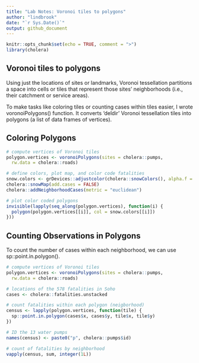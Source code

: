 ```yaml
---
title: "Lab Notes: Voronoi tiles to polygons"
author: "lindbrook"
date: "`r Sys.Date()`"
output: github_document
---
```


```r
knitr::opts_chunk$set(echo = TRUE, comment = ">")
library(cholera)
```

## Voronoi tiles to polygons

Using just the locations of sites or landmarks, Voronoi tessellation partitions a space into cells or tiles that represent those sites' neighborhoods (i.e., their catchment or service areas).

To make tasks like coloring tiles or counting cases within tiles easier, I wrote voronoiPolygons() function. It converts 'deldir' Voronoi tessellation tiles into polygons (a list of data frames of vertices).

## Coloring Polygons

```r
# compute vertices of Voronoi tiles
polygon.vertices <- voronoiPolygons(sites = cholera::pumps,
  rw.data = cholera::roads)

# define colors, plot map, and color code fatalities
snow.colors <- grDevices::adjustcolor(cholera::snowColors(), alpha.f = 1/3)
cholera::snowMap(add.cases = FALSE)
cholera::addNeighborhoodCases(metric = "euclidean")

# plot color coded polygons
invisible(lapply(seq_along(polygon.vertices), function(i) {
  polygon(polygon.vertices[[i]], col = snow.colors[[i]])
}))
```

## Counting Observations in Polygons

To count the number of cases within each neighborhood, we can use sp::point.in.polygon().

```r
# compute vertices of Voronoi tiles
polygon.vertices <- voronoiPolygons(sites = cholera::pumps,
  rw.data = cholera::roads)

# locations of the 578 fatalities in Soho
cases <- cholera::fatalities.unstacked

# count fatalities within each polygon (neigborhood)
census <- lapply(polygon.vertices, function(tile) {
  sp::point.in.polygon(cases$x, cases$y, tile$x, tile$y)
})

# ID the 13 water pumps
names(census) <- paste0("p", cholera::pumps$id)

# count of fatalities by neighborhood
vapply(census, sum, integer(1L))
```
